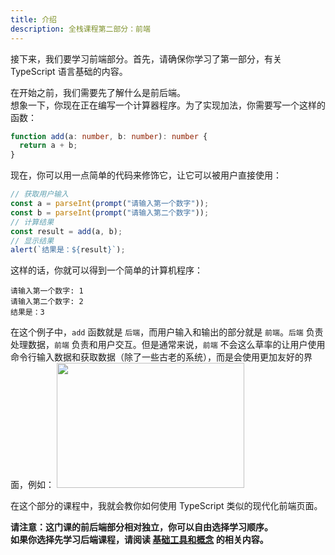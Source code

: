 ```yaml
---
title: 介绍
description: 全栈课程第二部分：前端
---
```

接下来，我们要学习前端部分。首先，请确保你学习了第一部分，有关 TypeScript 语言基础的内容。

在开始之前，我们需要先了解什么是前后端。  
想象一下，你现在正在编写一个计算器程序。为了实现加法，你需要写一个这样的函数：
```typescript
function add(a: number, b: number): number {
  return a + b;
}
```
现在，你可以用一点简单的代码来修饰它，让它可以被用户直接使用：
```typescript
// 获取用户输入
const a = parseInt(prompt("请输入第一个数字"));
const b = parseInt(prompt("请输入第二个数字"));
// 计算结果
const result = add(a, b);
// 显示结果
alert(`结果是：${result}`);
```
这样的话，你就可以得到一个简单的计算机程序：
```
请输入第一个数字: 1
请输入第二个数字: 2
结果是：3
```
在这个例子中，`add` 函数就是 `后端`，而用户输入和输出的部分就是 `前端`。`后端` 负责处理数据，`前端` 负责和用户交互。但是通常来说，`前端` 不会这么草率的让用户使用命令行输入数据和获取数据（除了一些古老的系统），而是会使用更加友好的界面，例如：
<img src="/src/assets/calculator.png" width="300" height="200" />

在这个部分的课程中，我就会教你如何使用 TypeScript 类似的现代化前端页面。  

**请注意：这门课的前后端部分相对独立，你可以自由选择学习顺序。  
如果你选择先学习后端课程，请阅读 [基础工具和概念](/zh-cn/full-stack-tutorial/frontend/001-tools/) 的相关内容。**